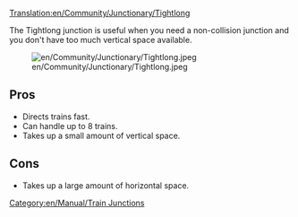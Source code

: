 [[Translation:en/Community/Junctionary/Tightlong]]
{{en/Community/Junctionary/Navigation}}

The Tightlong junction is useful when you need a non-collision junction and you don't have too much vertical space available.

[[File:en/Community/Junctionary/Tightlong.jpeg|frame|none]]

==Pros==
* Directs trains fast.
* Can handle up to 8 trains.
* Takes up a small amount of vertical space.

==Cons==
* Takes up a large amount of horizontal space.


[[Category:en/Manual/Train Junctions]]